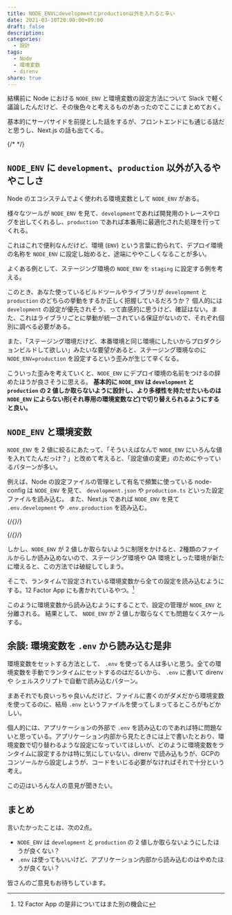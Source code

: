 ```yaml
---
title: NODE_ENVにdevelopmentとproduction以外を入れると辛い
date: 2021-03-10T20:00:00+09:00
draft: false
description:
categories:
  - 設計
tags:
  - Node
  - 環境変数
  - direnv
share: true
---
```


結構前に Node における `NODE_ENV` と環境変数の設定方法について Slack で軽く議論したんだけど、その後色々と考えるものがあったのでここにまとめておく。

基本的にサーバサイドを前提とした話をするが、フロントエンドにも通じる話だと思うし、Next.js の話も出てくる。


{/* <!--more--> */}

## `NODE_ENV` に `development`、`production` 以外が入るややこしさ

Node のエコシステムでよく使われる環境変数として `NODE_ENV` がある。

様々なツールが `NODE_ENV` を見て、`development`であれば開発用のトレースやログを出してくれるし、`production` であれば本番用に最適化された処理を行ってくれる。

これはこれで便利なんだけど、環境 (`ENV`) という言葉に釣られて、デプロイ環境の名称を `NODE_ENV` に設定し始めると、途端にややこしくなることが多い。

よくある例として、ステージング環境の `NODE_ENV` を `staging` に設定する例を考える。

このとき、あなた使っているビルドツールやライブラリが `development` と `production` のどちらの挙動をするか正しく把握しているだろうか？
個人的には `development` の設定が優先されそう、って直感的に思うけど、確証はない。また、これはライブラリごとに挙動が統一されている保証がないので、それぞれ個別に調べる必要がある。

また、「ステージング環境だけど、本番環境と同じ環境にしたいからプロダクションビルドして欲しい」みたいな要望があると、ステージング環境なのに `NODE_ENV=production` を設定するという歪みが生じて辛くなる。

こういった歪みを考えていくと、`NODE_ENV` にデプロイ環境の名前をつけるの辞めたほうが良さそうに思える。 **基本的に `NODE_ENV` は `development` と `production` の 2 値しか取らないように設計し、より多様性を持たせたいものは `NODE_ENV` によらない形(それ専用の環境変数など)で切り替えられるようにすると良い。**

## `NODE_ENV` と環境変数

`NODE_ENV` を 2 値に絞るにあたって、「そういえばなんで `NODE_ENV` にいろんな値を入れてたんだっけ？」と改めて考えると、「設定値の変更」のためにやっているパターンが多い。

例えば、Node の設定ファイルの管理として有名で頻繁に使っている node-config は `NODE_ENV` を見て、 `development.json` や `production.ts` といった設定ファイルを読み込む。
また、Next.js であれば `NODE_ENV` を見て `.env.development` や `.env.production` を読み込む。

{/*{<ex-link url="https://github.com/lorenwest/node-config">}*/}

{/*{<ex-link url="https://nextjs.org/docs/basic-features/environment-variables" >}*/}

しかし、`NODE_ENV` が 2 値しか取らないように制限をかけると、2種類のファイルからしか読み込めないので、ステージング環境や QA 環境としった環境が新たに増えると、この方法では破綻してしまう。

そこで、ランタイムで設定されている環境変数から全ての設定を読み込むようにする。12 Factor App にも書かれているやつ。[^1]

[^1]: 12 Factor App の是非についてはまた別の機会に

このように環境変数から読み込むようにすることで、設定の管理が `NODE_ENV` と分離される。
結果として、 `NODE_ENV` が 2 値しか取らなくても問題なくスケールする。

## 余談: 環境変数を `.env` から読み込む是非

環境変数をセットする方法として、 `.env` を使ってる人は多いと思う。全ての環境変数を手動でランタイムにセットするのはだるいから、 `.env` に書いて direnv や シェルスクリプトで自動で読み込むパターン。

まあそれでも良いっちゃ良いんだけど、ファイルに書くのがダメだから環境変数を使ってるのに、結局 `.env` というファイルを使ってしまってるところがもどかしい。

個人的には、アプリケーションの外部で `.env` を読み込むのであれば特に問題ないと思っている。アプリケーション内部から見たときには上で書いたとおり、環境変数で切り替わるような設定になっていてほしいが、どのように環境変数をランタイムに設定するかは特に気にしていない。direnv で読み込もうが、GCPのコンソールから設定しようが、コードをいじる必要がなければそれで十分という考え。

この辺はいろんな人の意見が聞きたい。


## まとめ

言いたかったことは、次の2点。

- `NODE_ENV` は `development` と `production` の 2 値しか取らないようにしたほうが良くない？
- `.env` は使ってもいいけど、アプリケーション内部から読み込むのはやめたほうが良くない？


皆さんのご意見もお待ちしています。
